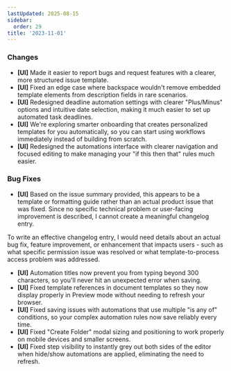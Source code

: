 ```yaml
---
lastUpdated: 2025-08-15
sidebar:
  order: 29
title: '2023-11-01'
---
```


### Changes

- **[UI]** Made it easier to report bugs and request features with a clearer, more structured issue template.
- **[UI]** Fixed an edge case where backspace wouldn't remove embedded template elements from description fields in rare scenarios.
- **[UI]** Redesigned deadline automation settings with clearer "Plus/Minus" options and intuitive date selection, making it much easier to set up automated task deadlines.
- **[UI]** We're exploring smarter onboarding that creates personalized templates for you automatically, so you can start using workflows immediately instead of building from scratch.
- **[UI]** Redesigned the automations interface with clearer navigation and focused editing to make managing your "if this then that" rules much easier.

### Bug Fixes

- **[UI]** Based on the issue summary provided, this appears to be a template or formatting guide rather than an actual product issue that was fixed. Since no specific technical problem or user-facing improvement is described, I cannot create a meaningful changelog entry. 

To write an effective changelog entry, I would need details about an actual bug fix, feature improvement, or enhancement that impacts users - such as what specific permission issue was resolved or what template-to-process access problem was addressed.
- **[UI]** Automation titles now prevent you from typing beyond 300 characters, so you'll never hit an unexpected error when saving.
- **[UI]** Fixed template references in document templates so they now display properly in Preview mode without needing to refresh your browser.
- **[UI]** Fixed saving issues with automations that use multiple "is any of" conditions, so your complex automation rules now save reliably every time.
- **[UI]** Fixed "Create Folder" modal sizing and positioning to work properly on mobile devices and smaller screens.
- **[UI]** Fixed step visibility to instantly grey out both sides of the editor when hide/show automations are applied, eliminating the need to refresh.